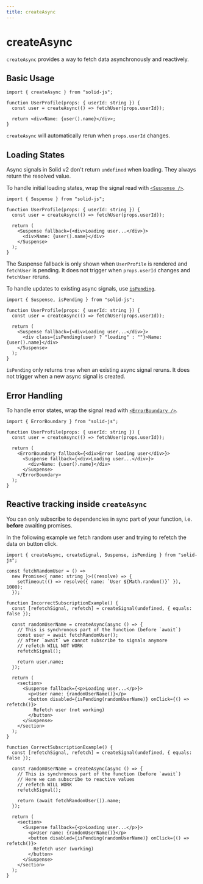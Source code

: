 ```yaml
---
title: createAsync
---
```


# createAsync

`createAsync` provides a way to fetch data asynchronously and reactively.

## Basic Usage

```tsx
import { createAsync } from "solid-js";

function UserProfile(props: { userId: string }) {
  const user = createAsync(() => fetchUser(props.userId));

  return <div>Name: {user().name}</div>;
}
```

`createAsync` will automatically rerun when `props.userId` changes.

## Loading States

Async signals in Solid v2 don't return `undefined` when loading. They always return the resolved value.

To handle initial loading states, wrap the signal read with [`<Suspense />`](/rendering/suspense).

```tsx
import { Suspense } from "solid-js";

function UserProfile(props: { userId: string }) {
  const user = createAsync(() => fetchUser(props.userId));

  return (
    <Suspense fallback={<div>Loading user...</div>}>
      <div>Name: {user().name}</div>
    </Suspense>
  );
}
```

The Suspense fallback is only shown when `UserProfile` is rendered and `fetchUser` is pending. It does not trigger when `props.userId` changes and `fetchUser` reruns.

To handle updates to existing async signals, use [`isPending`](/reactivity/utilities#ispending).

```tsx
import { Suspense, isPending } from "solid-js";

function UserProfile(props: { userId: string }) {
  const user = createAsync(() => fetchUser(props.userId));

  return (
    <Suspense fallback={<div>Loading user...</div>}>
      <div class={isPending(user) ? "loading" : ""}>Name: {user().name}</div>
    </Suspense>
  );
}
```

`isPending` only returns `true` when an existing async signal reruns. It does not trigger when a new async signal is created.

## Error Handling

To handle error states, wrap the signal read with [`<ErrorBoundary />`](/rendering/error-boundary).

```tsx
import { ErrorBoundary } from "solid-js";

function UserProfile(props: { userId: string }) {
  const user = createAsync(() => fetchUser(props.userId));

  return (
    <ErrorBoundary fallback={<div>Error loading user</div>}>
      <Suspense fallback={<div>Loading user...</div>}>
        <div>Name: {user().name}</div>
      </Suspense>
    </ErrorBoundary>
  );
}
```

## Reactive tracking inside `createAsync`

You can only subscribe to dependencies in sync part of your function, i.e. **before** awaiting promises.

In the following example we fetch random user and trying to refetch the data on button click.

```tsx
import { createAsync, createSignal, Suspense, isPending } from "solid-js";

const fetchRandomUser = () =>
  new Promise<{ name: string }>((resolve) => {
    setTimeout(() => resolve({ name: `User ${Math.random()}` }), 1000);
  });

function IncorrectSubscriptionExample() {
  const [refetchSignal, refetch] = createSignal(undefined, { equals: false });

  const randomUserName = createAsync(async () => {
    // This is synchronous part of the function (before `await`)
    const user = await fetchRandomUser();
    // after `await` we cannot subscribe to signals anymore
    // refetch WILL NOT WORK
    refetchSignal();

    return user.name;
  });

  return (
    <section>
      <Suspense fallback={<p>Loading user...</p>}>
        <p>User name: {randomUserName()}</p>
        <button disabled={isPending(randomUserName)} onClick={() => refetch()}>
          Refetch user (not working)
        </button>
      </Suspense>
    </section>
  );
}

function CorrectSubscriptionExample() {
  const [refetchSignal, refetch] = createSignal(undefined, { equals: false });

  const randomUserName = createAsync(async () => {
    // This is synchronous part of the function (before `await`)
    // Here we can subscribe to reactive values
    // refetch WILL WORK
    refetchSignal();

    return (await fetchRandomUser()).name;
  });

  return (
    <section>
      <Suspense fallback={<p>Loading user...</p>}>
        <p>User name: {randomUserName()}</p>
        <button disabled={isPending(randomUserName)} onClick={() => refetch()}>
          Refetch user (working)
        </button>
      </Suspense>
    </section>
  );
}
```
